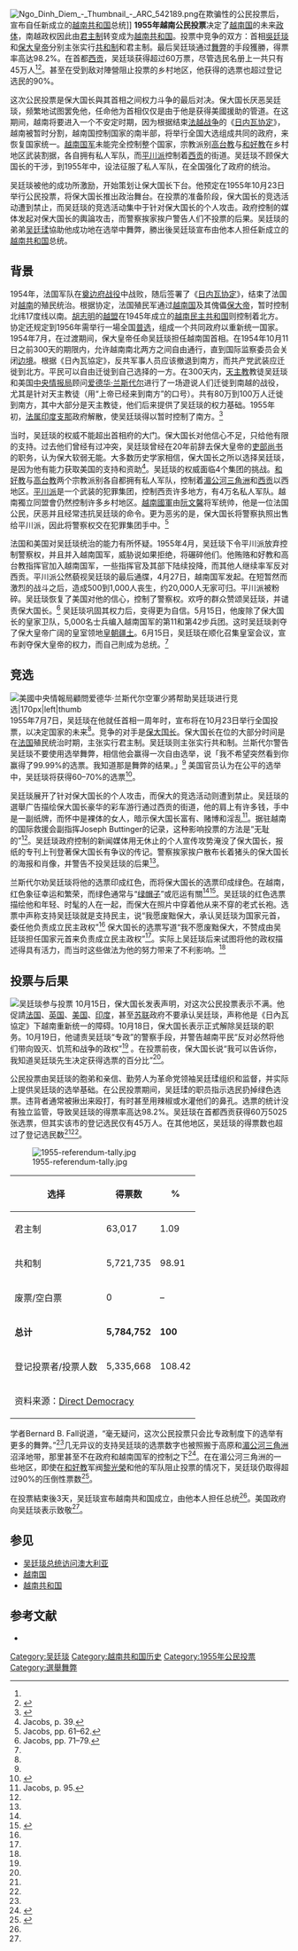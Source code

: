 {{noteTA
|1=zh-cn:通过; zh-tw:透過; zh-hk:通過;
}}
[[File:Ngo_Dinh_Diem_-_Thumbnail_-_ARC_542189.png|right]]在欺骗性的公民投票后，宣布自任新成立的[[越南共和国|越南共和国]]总统]]
'''1955年越南公民投票'''决定了[[越南国|越南国]]的未来[[政体|政体]]，南越政权因此由[[君主制|君主制]]转变成为[[越南共和国|越南共和国]]。投票中竞争的双方：首相[[吳廷琰|吳廷琰]]和[[保大帝|保大皇帝]]分别主张实行[[共和制|共和制]]和君主制。最后吴廷琰通过[[舞弊|舞弊]]的手段獲勝，得票率高达98.2%。在首都[[胡志明市|西贡]]，吴廷琰获得超过60万票，尽管选民名册上一共只有45万人<ref name="karnow"/><ref name="encyc">{{cite book|title=Encyclopedia of the Vietnam War|first=Spencer C.|last=Tucker|year=2000|publisher=ABC-CLIO|pages=p. 366|isbn=1-57607-040-9}}</ref>。甚至在受到敌对陣營阻止投票的乡村地区，他获得的选票也超过登记选民的90%。

这次公民投票是保大国长與其首相之间权力斗争的最后对决。保大国长厌恶吴廷琰，频繁地试图罢免他，任命他为首相仅仅是由于他是获得美國援助的管道。在这期间，越南将要进入一个不安定时期，因为根据结束[[法越战争|法越战争]]的《[[日內瓦會議_(1954年)|日内瓦协定]]》，越南被暂时分割，越南国控制国家的南半部，将举行全国大选组成共同的政府，来恢复国家统一。[[越南国军|越南国军]]未能完全控制整个国家，宗教派别[[高台教|高台教]]与[[和好教|和好教]]在乡村地区武装割据，各自拥有私人军队，而[[平川派|平川派]]控制着[[胡志明市|西贡]]的街道。吴廷琰不顾保大国长的干涉，到1955年中，设法征服了私人军队，在全国强化了政府的统治。

吴廷琰被他的成功所激励，开始策划让保大国长下台。他预定在1955年10月23日举行公民投票，将保大国长推出政治舞台。在投票的准备阶段，保大国长的竞选活动遭到禁止，而吴廷琰的竞选活动集中于针对保大国长的个人攻击。政府控制的媒体发起对保大国长的輿論攻击，而警察挨家挨户警告人们不投票的后果。吴廷琰的弟弟[[吴廷瑈|吴廷瑈]]協助他成功地在选举中舞弊，勝出後吴廷琰宣布由他本人担任新成立的[[越南共和国|越南共和国]]总统。

== 背景 ==
{{Main|日內瓦會議 (1954年)|自由之路行动|西贡战役 (1955年)}}
1954年，法国军队在[[奠邊府戰役|奠边府战役]]中战败，随后签署了《[[日內瓦會議_(1954年)|日内瓦协定]]》，结束了法国对[[越南|越南]]的殖民统治。根据协定，法国殖民军通过[[越南国|越南国]]及其傀儡[[保大帝|保大帝]]，暂时控制北纬17度线以南。[[胡志明|胡志明]]的[[越南獨立同盟會|越盟]]在1945年成立的[[越南民主共和国|越南民主共和国]]则控制着北方。协定还规定到1956年需举行一場全国[[普选|普选]]，组成一个共同政府以重新统一国家。1954年7月，在过渡期间，保大皇帝任命吴廷琰担任越南国首相。在1954年10月11日之前300天的期限内，允许越南南北两方之间自由通行，直到国际监察委员会关闭[[边境|边境]]。根据《日內瓦協定》，反共军事人员应该撤退到南方，而共产党武装应迁徙到北方。平民可以自由迁徙到自己选择的一方。在300天内，[[天主教|天主教]]教徒吴廷琰和美国[[中央情报局|中央情报局]]顾问[[爱德华·兰斯代尔|爱德华·兰斯代尔]]进行了一场遊说人们迁徙到南越的战役，尤其是针对天主教徒（用“上帝已经来到南方”的口号）。共有80万到100万人迁徙到南方，其中大部分是天主教徒，他们后来提供了吴廷琰的权力基础。1955年初，[[法属印度支那|法属印度支那]]政府解散，使吴廷琰得以暂时控制了南方。<ref>{{cite book|title=Vietnam: The ten thousand day war|first=Michael|last=Maclear|year=1981|publisher=Methuen|pages=pp. 65–68|isbn=0-423-00580-4}}</ref>

当时，吴廷琰的权威不能超出首相府的大门。保大国长对他信心不足，只给他有限的支持。过去他们曾经有过冲突，吴廷琰曾经在20年前辞去保大皇帝的[[吏部尚书|吏部尚书]]的职务，认为保大软弱无能。大多数历史学家相信，保大国长之所以选择吴廷琰，是因为他有能力获取美国的支持和资助<ref>Jacobs, p. 39.</ref>。吴廷琰的权威面临4个集团的挑战。[[和好教|和好教]]与[[高台教|高台教]]两个宗教派别各自都拥有私人军队，控制着[[湄公河三角洲|湄公河三角洲]]和[[胡志明市|西贡]]以西地区。[[平川派|平川派]]是一个武装的犯罪集团，控制西贡许多地方，有4万名私人军队。越南獨立同盟會仍然控制许多乡村地区。[[越南國軍|越南國軍]]由[[阮文馨|阮文馨]]将军统帅，他是一位法国公民，厌恶并且经常违抗吴廷琰的命令。更为恶劣的是，保大国长将警察执照出售给平川派，因此将警察权交在犯罪集团手中。<ref>Jacobs, pp. 61–62.</ref>

法国和美国对吴廷琰统治的能力有所怀疑。1955年4月，吴廷琰下令平川派放弃控制警察权，并且并入越南国军，威胁说如果拒绝，将碾碎他们。他贿赂和好教和高台教指挥官加入越南国军，一些指挥官及其部下陆续投降，而其他人继续率军反对西贡。平川派公然藐视吴廷琰的最后通牒，4月27日，越南国军发起{{link-en|西贡战役 (1955年)|Battle of Saigon (1955)|西贡战役}}。在短暂然而激烈的战斗之后，造成500到1,000人丧生，约20,000人无家可归。平川派被粉碎。吴廷琰恢复了美国对他的信心，控制了警察权。欢呼的群众赞颂吴廷琰，并谴责保大国长。<ref>Jacobs, pp. 71–79.</ref> 吴廷琰巩固其权力后，变得更为自信。5月15日，他废除了保大国长的皇家卫队，5,000名士兵编入越南国军的第11和第42步兵团。这时吴廷琰剥夺了保大皇帝广阔的皇室领地[[皇朝疆土|皇朝疆土]]。6月15日，吴廷琰在顺化召集皇室会议，宣布剥夺保大皇帝的权力，而自己則成为总统。<ref name="butt"/>

== 竞选 ==
[[File:Major-general-lansdale.jpg|[[美國中央情報局]]顧問[[爱德华·兰斯代尔|爱德华·兰斯代尔]]空軍少將帮助吴廷琰进行竞选|170px|left|thumb]]
1955年7月7日，吴廷琰在他就任首相一周年时，宣布将在10月23日举行全国投票，以决定国家的未来<ref name="butt"/>。竞争的对手是[[保大帝|保大国长]]。保大国长在位的大部分时间是在[[法国|法国]]殖民统治时期，主张实行君主制。吴廷琰则主张实行共和制。兰斯代尔警告吴廷琰不要使用选举舞弊，相信他会赢得一次自由选举，说「我不希望突然看到你赢得了99.99%的选票。我知道那是舞弊的结果。」<ref name="karnow"/> 美国官员认为在公平的选举中，吴廷琰将获得60–70%的选票<ref name="karnow">{{cite book|title=Vietnam: A history|url=https://archive.org/details/vietnamhistory0000karn_t5l4|first=Stanley|last=Karnow|year=1997|publisher=Penguin Books|pages=p. 239|isbn=0-670-84218-4}}</ref>。

吴廷琰展开了针对保大国长的个人攻击，而保大的竞选活动则遭到禁止。吴廷琰的選舉广告描绘保大国长豪华的彩车游行通过西贡的街道，他的肩上有许多钱，手中是一副纸牌，而怀中是裸体的女人，暗示保大国长富有、赌博和淫乱<ref name="jacobs">Jacobs, p. 95.</ref>。据驻越南的国际救援会副指挥Joseph Buttinger的记录，这种影响投票的方法是“无耻的”<ref name="butt"/>。吴廷琰政府控制的新闻媒体用无休止的个人宣传攻势淹没了保大国长，报纸的专刊上刊登著保大国长有争议的传记。警察挨家挨户散布长着猪头的保大国长的海报和肖像，并警告不投吴廷琰的后果<ref name="butt"/>。

兰斯代尔劝吴廷琰将他的选票印成红色，而将保大国长的选票印成绿色。在越南，红色象征幸运和繁荣，而绿色通常与“[[绿帽子|绿帽子]]”或厄运有關<ref name="karnow"/><ref name="langguth">{{cite book|title=Our Vietnam|url=https://archive.org/details/unset0000unse_f6q3|first=A. J.|last=Langguth|year=2000|publisher=Simon & Schuster|pages=p. 99|isbn=0-684-81202-9}}</ref>。吴廷琰的红色选票描绘他和年轻、时髦的人在一起，而保大在照片中穿着他从来不穿的老式长袍。选票中声称支持吴廷琰就是支持民主，说“我愿废黜保大，承认吴廷琰为国家元首，委任他负责成立民主政权”<ref name="butt"/> 保大国长的选票写道“我不愿废黜保大，不赞成由吴廷琰担任国家元首来负责成立民主政权”<ref name="butt"/>。实际上吴廷琰后来试图将他的政权描述得具有活力，而当时这些做法为他的努力带来了不利影响。<ref name="butt"/>
{{clear|left}}

== 投票与后果 ==
[[File:Diem-voting.jpg|吴廷琰参与投票]]
10月15日，保大国长发表声明，对这次公民投票表示不满。他促請[[法国|法国]]、[[英国|英国]]、[[美国|美国]]、[[印度|印度]]，甚至[[苏联|苏联]]政府不要承认吴廷琰，声称他是《日內瓦協定》下越南重新统一的障碍。10月18日，保大国长表示正式解除吴廷琰的职务。10月19日，他谴责吴廷琰“专政”的警察手段，并警告越南平民“反对必然将他们带向毁灭、饥荒和战争的政权”<ref name="butt"/> 。在投票前夜，保大国长说“我可以告诉你，我知道吴廷琰先生决定获得选票的百分比”<ref name="butt"/>。

公民投票由吴廷琰的胞弟和亲信、勤劳人为革命党领袖吴廷瑈组织和监督，并实际上提供吴廷琰的选举基础。在公民投票期间，吴廷瑈的职员指示选民扔掉绿色选票。违背者通常被揪出来殴打，有时甚至用辣椒或水灌他们的鼻孔。选票的统计没有独立监管，导致吴廷琰的得票率高达98.2%。吴廷琰在首都西贡获得60万5025张选票，但其实该市的登记选民仅有45万人。在其他地区，吴廷琰的得票数也超过了登记选民数<ref name="karnow"/><ref name="jacobs"/>。

[[File:1955-referendum-tally.jpg|right]]
{| class=wikitable style=text-align:right
!选择
!得票数
!%
|-
|align=left|君主制||63,017||1.09
|-
|align=left|共和制||5,721,735||98.91
|-
|align=left|废票/空白票||0||–
|-
|align=left|'''总计'''||'''5,784,752'''||'''100'''
|-
|align=left|登记投票者/投票人数||5,335,668||108.42
|-
|align=left colspan=3|资料来源：[http://www.sudd.ch/event.php?lang=en&id=vn011955 Direct Democracy]{{Wayback|url=http://www.sudd.ch/event.php?lang=en&id=vn011955 |date=20210121044221 }}
|}

学者Bernard B. Fall说道，“毫无疑问，这次公民投票只会比专政制度下的选举有更多的舞弊。”<ref name="f"/>几无异议的支持吴廷琰的选票数字也被照搬于高原和[[湄公河三角洲|湄公河三角洲]]沼泽地带，那里甚至不在政府和越南国军的控制之下<ref name="f">{{cite book|title=The Two Viet-Nams|first=Bernard B.|last=Fall|authorlink=Bernard B. Fall|year=1963|publisher=Praeger Publishers|pages=p. 257}}</ref>。在在湄公河三角洲的一些地区，即使在[[和好教|和好教]]军阀[[黎光榮|黎光榮]]和他的军队阻止投票的情况下，吴廷琰仍取得超过90%的压倒性票数<ref name="butt">{{cite book| title=Vietnam: A Dragon Embattled| url=https://archive.org/details/vietnamdragonemb02butt|first=Joseph|last=Buttinger|authorlink=Joseph Buttinger|year=1967|publisher=Praeger Publishers|pages=pp. 890–892}}</ref>。 

在投票結束後3天，吴廷琰宣布越南共和国成立，由他本人担任总统<ref name="langguth"/>。美国政府向吴廷琰表示致敬<ref name="butt"/>。

== 参见 ==
{{portal|政治}}
* [[吴廷琰总统访问澳大利亚|吴廷琰总统访问澳大利亚]]
* [[越南国|越南国]]
* [[越南共和国|越南共和国]]

== 参考文献 ==
{{reflist|2}}
* {{cite book|first=Seth|last=Jacobs|year=2006|title=Cold War Mandarin: Ngo Dinh Diem and the Origins of America’s War in Vietnam, 1950–1963|publisher=Rowman & Littlefield Publishers|isbn=0-7425-4447-8}}

{{越南選舉}}
[[Category:吴廷琰|Category:吴廷琰]]
[[Category:越南共和国历史|Category:越南共和国历史]]
[[Category:1955年公民投票|Category:1955年公民投票]]
[[Category:選舉舞弊|Category:選舉舞弊]]
{{Good article}}